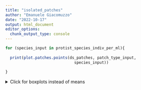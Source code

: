 ```yaml
---
title: "isolated_patches"
author: "Emanuele Giacomuzzo"
date: "2022-10-17"
output: html_document
editor_options: 
  chunk_output_type: console
---
```


```r
for (species_input in protist_species_indiv_per_ml){
  
  print(plot.patches.points(ds_patches, patch_type_input,
                              species_input))
  
}
```

<details>
  <summary>Click for boxplots instead of means</summary>
```r
for (species_input in protist_species_indiv_per_ml){
  
  print(plot.patches.boxplots(patch_type_input,
                              species_input))
  
}
```
</details> 